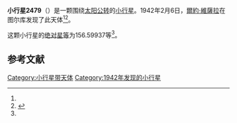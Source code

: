 {{Infobox planet
| bgcolour = #FFFFC0
| name = 2479 Sodankyla
| symbol = 
| image = 
| caption = 
| discovery = yes
| discovery_ref = 
| discoverer = [[爾約·維薩拉|爾約·維薩拉]]
| discovery_site = [[图尔库|图尔库]] 
| discovered = 1942年2月6日
| designations = yes
| mp_name = 
| named_after = 
| alt_names = 1942 CB/ 1931 DD / 1931 EQ / 1968 DK
| mp_category = [[主带小行星|主带小行星]]
| orbit_ref = <ref name="a">[http://ssd.jpl.nasa.gov/sbdb.cgi?sstr=2479 2479 Sodankyla] {{Wayback|url=http://ssd.jpl.nasa.gov/sbdb.cgi?sstr=2479 |date=20210717083813 }}，小行星數據庫瀏覽器（JPL Small-Body Database Browser）－[[美国国家航空航天局|美国国家航空航天局]]喷气推进实验室</ref>
| epoch = 2456400.5 (2013年4月18日更新)
| aphelion = {{convert|2.8582449|AU|km|3|abbr=on|lk=out}}
| perihelion = {{convert|1.9208187|AU|km|3|abbr=on}}
| semimajor = {{convert|2.3895318|AU|km|3|abbr=on}}
| eccentricity = 0.1961527
| period = 1349.172974 [[日|日]]<br />3.69[[儒略年|儒略年]]
| avg_speed = 
| inclination = 2.91548
| asc_node = 314.70075
| mean_anomaly = 
| arg_peri = 156.59937
| satellites = 
| physical_characteristics = yes
| dimensions = 
| mass = 
| density = 
| surface_grav = 
| escape_velocity = 
| sidereal_day = 
| axial_tilt = 
| pole_ecliptic_lat = 
| pole_ecliptic_lon = 
| albedo = 
| temperatures= 
| temp_name1 = 
| mean_temp_1 = 
| max_temp_1 = 
| temp_name2 = 
| max_temp_2 = 
| spectral_type = 
| abs_magnitude = 156.59937
}}

'''小行星2479'''（{{lang-en|2479 Sodankyla}}）是一颗围绕[[太阳|太阳]][[公转|公转]]的[[小行星|小行星]]。1942年2月6日，[[爾約·維薩拉|爾約·維薩拉]]在图尔库发现了此天体<ref name="a" /><ref>{{cite news|title=小行星列表|url=http://cfa-www.harvard.edu/iau/lists/NumberedMPs.txt|accessdate=2013-07-08|newspaper=哈佛大学|archive-date=2008-05-17|archive-url=https://web.archive.org/web/20080517010638/http://cfa-www.harvard.edu/iau/lists/NumberedMPs.txt|dead-url=no}}</ref>。

这颗小行星的[[绝对星等|绝对星等]]为156.59937等<ref name="a" />。

==参考文献==
{{reflist}}
{{Minor Planet Number|[[小行星2478|小行星2478]]|[[小行星2480|小行星2480]]}}

{{小天体}}

[[Category:小行星带天体|Category:小行星带天体]]
[[Category:1942年发现的小行星|Category:1942年发现的小行星]]

{{asteroid-stub}}